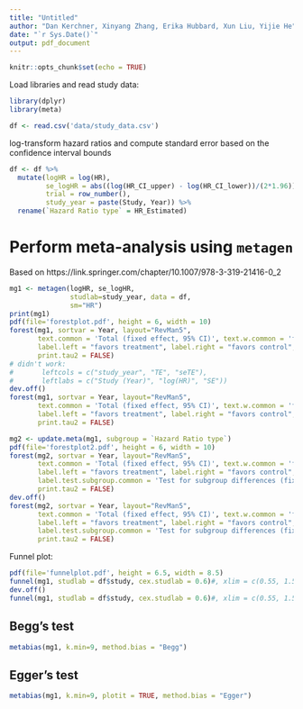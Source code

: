 ```yaml
---
title: "Untitled"
author: "Dan Kerchner, Xinyang Zhang, Erika Hubbard, Xun Liu, Yijie He"
date: "`r Sys.Date()`"
output: pdf_document
---
```


```r
knitr::opts_chunk$set(echo = TRUE)
```

Load libraries and read study data:

```r
library(dplyr)
library(meta)

df <- read.csv('data/study_data.csv')
```

log-transform hazard ratios and compute standard error based on the confidence interval bounds 

```r
df <- df %>%
  mutate(logHR = log(HR),
         se_logHR = abs((log(HR_CI_upper) - log(HR_CI_lower))/(2*1.96)),
         trial = row_number(),
         study_year = paste(Study, Year)) %>%
  rename(`Hazard Ratio type` = HR_Estimated)
```

# Perform meta-analysis using `metagen`

Based on https://link.springer.com/chapter/10.1007/978-3-319-21416-0_2

```r
mg1 <- metagen(logHR, se_logHR,
               studlab=study_year, data = df,
               sm="HR")
print(mg1)
pdf(file='forestplot.pdf', height = 6, width = 10)
forest(mg1, sortvar = Year, layout="RevMan5",
       text.common = 'Total (fixed effect, 95% CI)', text.w.common = 'fixed',
       label.left = "favors treatment", label.right = "favors control",
       print.tau2 = FALSE)
# didn't work:
#       leftcols = c("study_year", "TE", "seTE"),
#       leftlabs = c("Study (Year)", "log(HR)", "SE"))
dev.off()
forest(mg1, sortvar = Year, layout="RevMan5",
       text.common = 'Total (fixed effect, 95% CI)', text.w.common = 'fixed',
       label.left = "favors treatment", label.right = "favors control",
       print.tau2 = FALSE)
```
```r
mg2 <- update.meta(mg1, subgroup = `Hazard Ratio type`)
pdf(file='forestplot2.pdf', height = 6, width = 10)
forest(mg2, sortvar = Year, layout="RevMan5",
       text.common = 'Total (fixed effect, 95% CI)', text.w.common = 'fixed',
       label.left = "favors treatment", label.right = "favors control",
       label.test.subgroup.common = 'Test for subgroup differences (fixed effects):',
       print.tau2 = FALSE)
dev.off()
forest(mg2, sortvar = Year, layout="RevMan5",
       text.common = 'Total (fixed effect, 95% CI)', text.w.common = 'fixed',
       label.left = "favors treatment", label.right = "favors control",
       label.test.subgroup.common = 'Test for subgroup differences (fixed effects):',
       print.tau2 = FALSE)
```


Funnel plot:
```r
pdf(file='funnelplot.pdf', height = 6.5, width = 8.5)
funnel(mg1, studlab = df$study, cex.studlab = 0.6)#, xlim = c(0.55, 1.50))
dev.off()
funnel(mg1, studlab = df$study, cex.studlab = 0.6)#, xlim = c(0.55, 1.50))
```

## Begg's test
```r
metabias(mg1, k.min=9, method.bias = "Begg")
```

## Egger's test

```r
metabias(mg1, k.min=9, plotit = TRUE, method.bias = "Egger")
```

